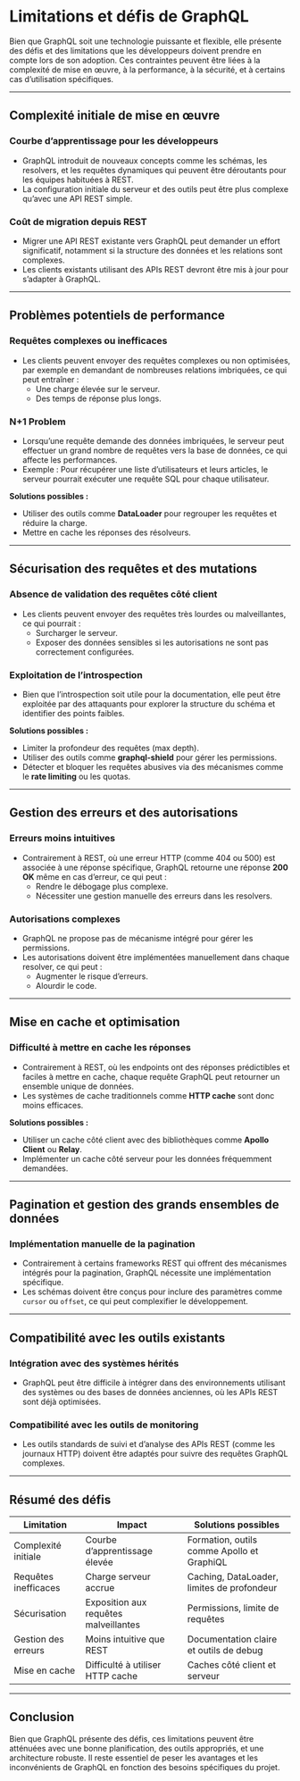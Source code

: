 # **Limitations et défis de GraphQL**

Bien que GraphQL soit une technologie puissante et flexible, elle présente des défis et des limitations que les développeurs doivent prendre en compte lors de son adoption. Ces contraintes peuvent être liées à la complexité de mise en œuvre, à la performance, à la sécurité, et à certains cas d’utilisation spécifiques.

---

## **Complexité initiale de mise en œuvre**

### **Courbe d’apprentissage pour les développeurs**
- GraphQL introduit de nouveaux concepts comme les schémas, les resolvers, et les requêtes dynamiques qui peuvent être déroutants pour les équipes habituées à REST.
- La configuration initiale du serveur et des outils peut être plus complexe qu’avec une API REST simple.

### **Coût de migration depuis REST**
- Migrer une API REST existante vers GraphQL peut demander un effort significatif, notamment si la structure des données et les relations sont complexes.
- Les clients existants utilisant des APIs REST devront être mis à jour pour s’adapter à GraphQL.

---

## **Problèmes potentiels de performance**

### **Requêtes complexes ou inefficaces**
- Les clients peuvent envoyer des requêtes complexes ou non optimisées, par exemple en demandant de nombreuses relations imbriquées, ce qui peut entraîner :
  - Une charge élevée sur le serveur.
  - Des temps de réponse plus longs.

### **N+1 Problem**
- Lorsqu’une requête demande des données imbriquées, le serveur peut effectuer un grand nombre de requêtes vers la base de données, ce qui affecte les performances.
- Exemple : Pour récupérer une liste d’utilisateurs et leurs articles, le serveur pourrait exécuter une requête SQL pour chaque utilisateur.

**Solutions possibles :**
- Utiliser des outils comme **DataLoader** pour regrouper les requêtes et réduire la charge.
- Mettre en cache les réponses des résolveurs.

---

## **Sécurisation des requêtes et des mutations**

### **Absence de validation des requêtes côté client**
- Les clients peuvent envoyer des requêtes très lourdes ou malveillantes, ce qui pourrait :
  - Surcharger le serveur.
  - Exposer des données sensibles si les autorisations ne sont pas correctement configurées.

### **Exploitation de l’introspection**
- Bien que l’introspection soit utile pour la documentation, elle peut être exploitée par des attaquants pour explorer la structure du schéma et identifier des points faibles.

**Solutions possibles :**
- Limiter la profondeur des requêtes (max depth).
- Utiliser des outils comme **graphql-shield** pour gérer les permissions.
- Détecter et bloquer les requêtes abusives via des mécanismes comme le **rate limiting** ou les quotas.

---

## **Gestion des erreurs et des autorisations**

### **Erreurs moins intuitives**
- Contrairement à REST, où une erreur HTTP (comme 404 ou 500) est associée à une réponse spécifique, GraphQL retourne une réponse **200 OK** même en cas d’erreur, ce qui peut :
  - Rendre le débogage plus complexe.
  - Nécessiter une gestion manuelle des erreurs dans les resolvers.

### **Autorisations complexes**
- GraphQL ne propose pas de mécanisme intégré pour gérer les permissions.
- Les autorisations doivent être implémentées manuellement dans chaque resolver, ce qui peut :
  - Augmenter le risque d’erreurs.
  - Alourdir le code.

---

## **Mise en cache et optimisation**

### **Difficulté à mettre en cache les réponses**
- Contrairement à REST, où les endpoints ont des réponses prédictibles et faciles à mettre en cache, chaque requête GraphQL peut retourner un ensemble unique de données.
- Les systèmes de cache traditionnels comme **HTTP cache** sont donc moins efficaces.

**Solutions possibles :**
- Utiliser un cache côté client avec des bibliothèques comme **Apollo Client** ou **Relay**.
- Implémenter un cache côté serveur pour les données fréquemment demandées.

---

## **Pagination et gestion des grands ensembles de données**

### **Implémentation manuelle de la pagination**
- Contrairement à certains frameworks REST qui offrent des mécanismes intégrés pour la pagination, GraphQL nécessite une implémentation spécifique.
- Les schémas doivent être conçus pour inclure des paramètres comme `cursor` ou `offset`, ce qui peut complexifier le développement.

---

## **Compatibilité avec les outils existants**

### **Intégration avec des systèmes hérités**
- GraphQL peut être difficile à intégrer dans des environnements utilisant des systèmes ou des bases de données anciennes, où les APIs REST sont déjà optimisées.

### **Compatibilité avec les outils de monitoring**
- Les outils standards de suivi et d’analyse des APIs REST (comme les journaux HTTP) doivent être adaptés pour suivre des requêtes GraphQL complexes.

---

## **Résumé des défis**

| **Limitation**                | **Impact**                                    | **Solutions possibles**                        |
|--------------------------------|-----------------------------------------------|-----------------------------------------------|
| Complexité initiale            | Courbe d’apprentissage élevée                | Formation, outils comme Apollo et GraphiQL    |
| Requêtes inefficaces           | Charge serveur accrue                        | Caching, DataLoader, limites de profondeur    |
| Sécurisation                   | Exposition aux requêtes malveillantes        | Permissions, limite de requêtes               |
| Gestion des erreurs            | Moins intuitive que REST                     | Documentation claire et outils de debug       |
| Mise en cache                  | Difficulté à utiliser HTTP cache             | Caches côté client et serveur                 |

---

## **Conclusion**

Bien que GraphQL présente des défis, ces limitations peuvent être atténuées avec une bonne planification, des outils appropriés, et une architecture robuste. Il reste essentiel de peser les avantages et les inconvénients de GraphQL en fonction des besoins spécifiques du projet.
